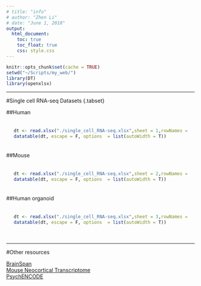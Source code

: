 ```yaml
---
# title: "info"
# author: "Zhen Li"
# date: "June 1, 2018"
output:
  html_document:
    toc: true
    toc_float: true
    css: style.css
---
```


```r
knitr::opts_chunk$set(cache = TRUE)
setwd("~/Scripts/my_web/")
library(DT)
library(openxlsx)
```


<!-- In this page, you will find various useful resources related to single cell genomics, including: -->

<!-- * [List of human neocortex single cell RNA-seq datasets](#anchor1) -->
<!-- * [List of human organoid single cell RNA-seq datasets](#anchor2) -->
<!-- * List of mouse single cell RNA-seq datasets -->
<!-- * List of single cell genomics datasets -->

---

#Single cell RNA-seq Datasets {.tabset}

##Human 
<div style="padding: 20px">

```r
dt <- read.xlsx("./single_cell_RNA-seq.xlsx",sheet = 1,rowNames = F)
datatable(dt, escape = F, options  = list(autoWidth = T))
```
</div>

##Mouse 
<div style="padding: 20px">

```r
dt <- read.xlsx("./single_cell_RNA-seq.xlsx",sheet = 2,rowNames = F)
datatable(dt, escape = F, options  = list(autoWidth = T))
```
</div>

##Human organoid 
<div style="padding: 20px">
```r
dt <- read.xlsx("./single_cell_RNA-seq.xlsx",sheet = 3,rowNames = F)
datatable(dt, escape = F, options  = list(autoWidth = T))
```
</div>

---

#Other resources

<div><a href="http://www.brainspan.org/">BrainSpan</a></div>
<div><a href="http://hbatlas.org/mouseNCXtranscriptome/">Mouse Neocortical Transcriptome</a></div>
<div><a href="http://psychencode.org/">PsychENCODE</a></div>

<footer>
<a href="https://www.instagram.com/_mcros_/">
<span style="font-size: 36px; color: white;">
  <i class="fab fa-instagram"></i>
</span>
</a>
<a href="https://github.com/macros29/">
<span style="font-size: 36px; color: white;">
  <i class="fab fa-github-square"></i>
</span>
</a>
<a href="https://www.linkedin.com/in/zhen-li-45a9a251/">
<span style="font-size: 36px; color: white;">
  <i class="fab fa-linkedin"></i>
</span>
</a>
</footer>